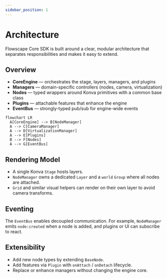 ```yaml
---
sidebar_position: 1
---
```


# Architecture

Flowscape Core SDK is built around a clear, modular architecture that separates responsibilities and makes it easy to extend.

## Overview

- **CoreEngine** — orchestrates the stage, layers, managers, and plugins
- **Managers** — domain-specific controllers (nodes, camera, virtualization)
- **Nodes** — typed wrappers around Konva primitives with a common base class
- **Plugins** — attachable features that enhance the engine
- **EventBus** — strongly-typed pub/sub for engine-wide events

```mermaid
flowchart LR
  A[CoreEngine] --> B[NodeManager]
  A --> C[CameraManager]
  A --> D[VirtualizationManager]
  A --> E[Plugins]
  B --> F[Nodes]
  A --> G[EventBus]
```

## Rendering Model

- A single Konva `Stage` hosts layers.
- `NodeManager` owns a dedicated `Layer` and a `world` `Group` where all nodes are attached.
- `Grid` and similar visual helpers can render on their own layer to avoid camera transforms.

## Eventing

The `EventBus` enables decoupled communication. For example, `NodeManager` emits `node:created` when a node is added, and plugins or UI can subscribe to react.

## Extensibility

- Add new node types by extending `BaseNode`.
- Add features via `Plugin` with `onAttach` / `onDetach` lifecycle.
- Replace or enhance managers without changing the engine core.
